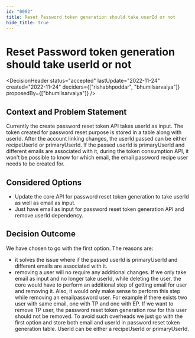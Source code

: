 ```yaml
---
id: "0002"
title: Reset Password token generation should take userId or not
hide_title: true
---
```



# Reset Password token generation should take userId or not

<DecisionHeader status="accepted" lastUpdate="2022-11-24" created="2022-11-24" deciders={["rishabhpoddar", "bhumilsarvaiya"]} proposedBy={["bhumilsarvaiya"]} />

## Context and Problem Statement

Currently the create password reset token API takes userId as input. The token created for password reset purpose is stored in a table along with userId. After the account linking changes, the userId passed can be either recipeUserId or primaryUserId. If the passed userId is primaryUserId and different emails are associated with it, during the token consumption API, it won't be possible to know for which email, the email password recipe user needs to be created for.


## Considered Options

* Update the core API for password reset token generation to take userId as well as email as input.
* Just have email as input for password reset token generation API and remove userId dependency.

## Decision Outcome

We have chosen to go with the first option. The reasons are:
- it solves the issue where if the passed userId is primaryUserId and different emails are associated with it.
- removing a user will no require any additional changes. If we only take email as input and no longer take userId, while deleting the user, the core would have to perform an additional step of getting email for user and removing it. Also, it would only make sense to perform this step while removing an emailpassword user. For example if there exists two user with same email, one with TP and one with EP. If we want to remove TP user, the password reset token generation row for this user should not be removed. To avoid such overheads we just go with the first option and store both email and userId in password reset token generation table. UserId can be either a recipeUserId or primaryUserId.